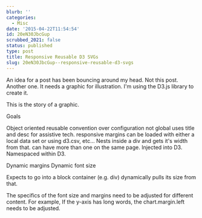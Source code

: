 ```yaml
---
blurb: ''
categories:
  - Misc
date: '2015-04-22T11:54:54'
id: 20eN30JbcGup
scrubbed_2021: false
status: published
type: post
title: Responsive Reusable D3 SVGs
slug: 20eN30JbcGup--responsive-reusable-d3-svgs
---
```


An idea for a post has been bouncing around my head. Not this post. Another one. It needs a graphic for illustration. I'm using the D3.js library to create it. 

This is the story of a graphic. 

Goals

Object oriented
reusable
convention over configuration
not global
uses title and desc for assistive tech. 
responsive margins
can be loaded with either a local data set or using d3.csv, etc...
Nests inside a div and gets it's width from that. 
can have more than one on the same page. 
Injected into D3. 
Namespaced within D3. 

Dynamic margins
Dynamic font size

Expects to go into a block container (e.g. div) dynamically pulls its size from that. 


The specifics of the font size and margins need to be adjusted for different content. For example, If the y-axis has long words, the chart.margin.left needs to be adjusted.
